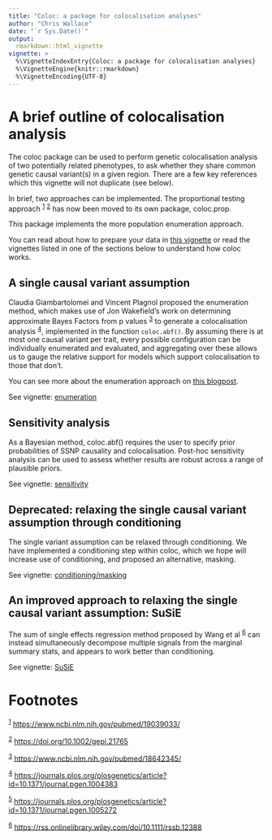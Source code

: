```yaml
---
title: "Coloc: a package for colocalisation analyses"
author: "Chris Wallace"
date: "`r Sys.Date()`"
output:
  rmarkdown::html_vignette
vignette: >
  %\VignetteIndexEntry{Coloc: a package for colocalisation analyses}
  %\VignetteEngine{knitr::rmarkdown}
  %\VignetteEncoding{UTF-8}
---
```

<a id="org63a948f"></a>

# A brief outline of colocalisation analysis

The coloc package can be used to perform genetic colocalisation
analysis of two potentially related phenotypes, to ask whether they
share common genetic causal variant(s) in a given region.  There are a
few key references which this vignette will not duplicate (see below).

In brief, two approaches can be implemented.  The proportional testing approach
<sup><a id="fnr.1" class="footref" href="#fn.1">1</a></sup>  <sup><a id="fnr.2" class="footref" href="#fn.2">2</a></sup> has now been moved to its own package, coloc.prop.

This package implements the more population enumeration approach.

You can read about how to prepare your data in [this vignette](a02_data.html) or read the vignettes listed in one of the sections below to understand how coloc works.

## A single causal variant assumption

 Claudia Giambartolomei and
Vincent Plagnol proposed the enumeration method, which makes use of Jon
Wakefield's work on determining approximate Bayes Factors from p
values <sup><a id="fnr.3" class="footref" href="#fn.3">3</a></sup> to
generate a colocalisation analysis <sup><a id="fnr.4"
class="footref" href="#fn.4">4</a></sup>, implemented in the function
`coloc.abf()`.  By assuming there is at most one causal variant
per trait, every possible configuration can be individually enumerated
and evaluated, and aggregating over these allows us to gauge the
relative support for models which support colocalisation to those that
don't.

You can see more about the enumeration approach on
[this blogpost](https://haldanessieve.org/2013/05/21/our-paper-bayesian-test-for-co-localisation-between-pairs-of-genetic-association-studies-using-summary-statistics/).

See vignette: [enumeration](a03_enumeration.html)

## Sensitivity analysis

As a Bayesian method, coloc.abf() requires the user to specify prior probabilities of SSNP causality and colocalisation.  Post-hoc sensitivity analysis can be used to assess whether results are robust across a range of plausible priors.

See vignette: [sensitivity](a04_sensitivity.html)

## Deprecated: relaxing the single causal variant assumption through conditioning

The single variant assumption can be relaxed through conditioning.  We
have implemented a conditioning step within coloc, which we hope
will increase use of conditioning, and proposed an alternative,
masking.

See vignette: [conditioning/masking](a05_conditioning.html)

## An improved approach to relaxing the single causal variant assumption: SuSiE

The sum of single effects regression method proposed by Wang et al <sup><a id="fnr.6" class="footref" href="#fn.6">6</a></sup> can instead simultaneously decompose multiple signals from the marginal summary stats, and appears to work better than conditioning.

See vignette: [SuSiE](a06_SuSiE.html)



# Footnotes

<sup><a id="fn.1" href="#fnr.1">1</a></sup> <https://www.ncbi.nlm.nih.gov/pubmed/19039033/>

<sup><a id="fn.2" href="#fnr.2">2</a></sup> <https://doi.org/10.1002/gepi.21765>

<sup><a id="fn.3" href="#fnr.3">3</a></sup> <https://www.ncbi.nlm.nih.gov/pubmed/18642345/>

<sup><a id="fn.4" href="#fnr.4">4</a></sup> <https://journals.plos.org/plosgenetics/article?id=10.1371/journal.pgen.1004383>

<sup><a id="fn.5" href="#fnr.5">5</a></sup> <https://journals.plos.org/plosgenetics/article?id=10.1371/journal.pgen.1005272>

<sup><a id="fn.5" href="#fnr.6">6</a></sup> <https://rss.onlinelibrary.wiley.com/doi/10.1111/rssb.12388>
